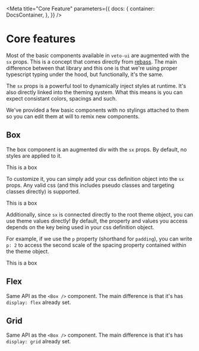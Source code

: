 
<Meta
  title="Core Feature"
  parameters={{
    docs: {
      container: DocsContainer,
    },
  }}
/>

# Core features

Most of the basic components available in `veto-ui` are augmented with the `sx` props. This is a concept that comes
directly from [rebass](https://rebassjs.org/). The main difference between that library and this one is that we're
using proper typescript typing under the hood, but functionally, it's the same.

The `sx` props is a powerful tool to dynamically inject styles at runtime. It's also directly linked into the theming
system. What this means is you can expect consistant colors, spacings and such.

We've provided a few basic components with no stylings attached to them so you can edit them at will to remix new
components.

## Box

The box component is an augmented div with the `sx` props. By default, no styles are applied to it.

<Preview>
  <Story name="basic">
    <Box>This is a box</Box>
  </Story>
</Preview>

To customize it, you can simply add your css definition object into the `sx` props.
Any valid css (and this includes pseudo classes and targeting classes directly) is supported.

<Preview>
  <Story name="box with sx">
    <Box
      sx={{
        bg: 'papayawhip',
        color: 'hotpink',
      }}
    >
      This is a box
    </Box>
  </Story>
</Preview>

Additionally, since `sx` is connected directly to the root theme object, you can use theme values directly!
By default, the property and values you access depends on the key being used in your css definition object.

For example, if we use the `p` property (shorthand for `padding`), you can write `p: 2` to access the second
scale of the spacing property contained within the theme object.

<Preview>
  <Story name="box with theme values">
    <Box
      sx={{
        bg: 'papayawhip',
        color: 'hotpink',
        p: 2,
      }}
    >
      This is a box
    </Box>
  </Story>
</Preview>

<Props of={Box} />

## Flex

Same API as the `<Box />` component. The main difference is that it's has `display: flex` already set.

## Grid

Same API as the `<Box />` component. The main difference is that it's has `display: grid` already set.
